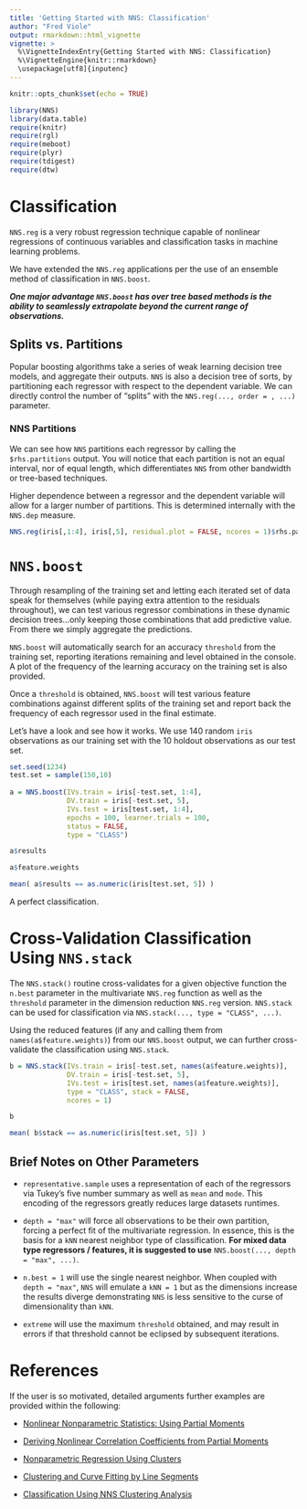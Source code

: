 ---
title: 'Getting Started with NNS: Classification'
author: "Fred Viole"
output: rmarkdown::html_vignette
vignette: >
  %\VignetteIndexEntry{Getting Started with NNS: Classification}
  %\VignetteEngine{knitr::rmarkdown}
  \usepackage[utf8]{inputenc}
---
```{r setup, include=FALSE}
knitr::opts_chunk$set(echo = TRUE)
```

```{r setup2, message=FALSE, warning = FALSE}
library(NNS)
library(data.table)
require(knitr)
require(rgl)
require(meboot)
require(plyr)
require(tdigest)
require(dtw)
```

# Classification
`NNS.reg` is a very robust regression technique capable of nonlinear regressions of continuous variables and classification tasks in machine learning problems.

We have extended the `NNS.reg` applications per the use of an ensemble method of classification in `NNS.boost`.

***One major advantage `NNS.boost` has over tree based methods is the ability to seamlessly extrapolate beyond the current range of observations.***

## Splits vs. Partitions
Popular boosting algorithms take a series of weak learning decision tree models, and aggregate their outputs.  `NNS` is also a decision tree of sorts, by partitioning each regressor with respect to the dependent variable.  We can directly control the number of "splits" with the `NNS.reg(..., order = , ...)` parameter.

### NNS Partitions
We can see how `NNS` partitions each regressor by calling the `$rhs.partitions` output.  You will notice that each partition is not an equal interval, nor of equal length, which differentiates `NNS` from other bandwidth or tree-based techniques.

Higher dependence between a regressor and the dependent variable will allow for a larger number of partitions.  This is determined internally with the `NNS.dep` measure.

```{r rhs, rows.print=18}
NNS.reg(iris[,1:4], iris[,5], residual.plot = FALSE, ncores = 1)$rhs.partitions
```

# `NNS.boost`
Through resampling of the training set and letting each iterated set of data speak for themselves (while paying extra attention to the residuals throughout), we can test various regressor combinations in these dynamic decision trees...only keeping those combinations that add predictive value.  From there we simply aggregate the predictions.

`NNS.boost` will automatically search for an accuracy `threshold` from the training set, reporting iterations remaining and level obtained in the console.  A plot of the frequency of the learning accuracy on the training set is also provided.

Once a `threshold` is obtained, `NNS.boost` will test various feature combinations against different splits of the training set and report back the frequency of each regressor used in the final estimate.

Let's have a look and see how it works.  We use 140 random `iris` observations as our training set with the 10 holdout observations as our test set.

```{r NNSBOOST,fig.align = "center", fig.height = 8,fig.width=6.5}
set.seed(1234)
test.set = sample(150,10)
 
a = NNS.boost(IVs.train = iris[-test.set, 1:4], 
              DV.train = iris[-test.set, 5],
              IVs.test = iris[test.set, 1:4],
              epochs = 100, learner.trials = 100, 
              status = FALSE,
              type = "CLASS")

a$results

a$feature.weights

mean( a$results == as.numeric(iris[test.set, 5]) )
```

A perfect classification.

# Cross-Validation Classification Using `NNS.stack`
The `NNS.stack()` routine cross-validates for a given objective function the `n.best` parameter in the multivariate `NNS.reg` function as well as the `threshold` parameter in the dimension reduction `NNS.reg` version. `NNS.stack` can be used for classification via `NNS.stack(..., type = "CLASS", ...)`.

Using the reduced features (if any and calling them from `names(a$feature.weights)`) from our `NNS.boost` output, we can further cross-validate the classification using `NNS.stack`.

```{r NNSstack,fig.align = "center", fig.height = 8,fig.width=6.5,message=FALSE}
b = NNS.stack(IVs.train = iris[-test.set, names(a$feature.weights)], 
              DV.train = iris[-test.set, 5],
              IVs.test = iris[test.set, names(a$feature.weights)],
              type = "CLASS", stack = FALSE,
              ncores = 1)

b

mean( b$stack == as.numeric(iris[test.set, 5]) )
```

## Brief Notes on Other Parameters
* `representative.sample` uses a representation of each of the regressors via Tukey's five number summary as well as `mean` and `mode`.  This encoding of the regressors greatly reduces large datasets runtimes.

* `depth = "max"` will force all observations to be their own partition, forcing a perfect fit of the multivariate regression.  In essence, this is the basis for a `kNN` nearest neighbor type of classification.  **For mixed data type regressors / features, it is suggested to use** `NNS.boost(..., depth = "max", ...)`.

* `n.best = 1` will use the single nearest neighbor.  When coupled with `depth = "max"`, `NNS` will emulate a `kNN = 1` but as the dimensions increase the results diverge demonstrating `NNS` is less sensitive to the curse of dimensionality than `kNN`.

* `extreme` will use the maximum `threshold` obtained, and may result in errors if that threshold cannot be eclipsed by subsequent iterations.


# References

If the user is so motivated, detailed arguments further examples are provided within the following:

* [Nonlinear Nonparametric Statistics: Using Partial Moments](https://www.amazon.com/dp/1490523995/ref=cm_sw_su_dp)

* [Deriving Nonlinear Correlation Coefficients from Partial Moments](https://www.ssrn.com/abstract=2148522)

* [Nonparametric Regression Using Clusters](https://link.springer.com/article/10.1007/s10614-017-9713-5)

* [Clustering and Curve Fitting by Line Segments](https://www.ssrn.com/abstract=2861339)

* [Classification Using NNS Clustering Analysis](https://www.ssrn.com/abstract=2864711)
